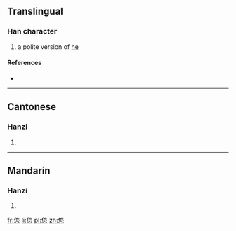 ==Translingual==

===Han character===
{{Han char|rn=61|rad=心|as=05|sn=9|four=24332|canj=ODP|ids=⿱他心}}

# a polite version of [[he]]

====References====
* {{Han ref|kx=0383.111|dkj=10512|hdz=42281.030|uh=6039|ud=24633|bh=CEC0|bd=52928}}

----

==Cantonese==

===Hanzi===
{{yue-hanzi|jyut=[[taa1]]|y=ta1}}

# {{defn|lang=yue|sort=心05}}

----

==Mandarin==

===Hanzi===
{{cmn-hanzi|pin=[[tān]] ([[tan1]])|wg=t'an<sup>1</sup>}}

# {{defn|lang=cmn|sort=心05}}

[[fr:怹]]
[[li:怹]]
[[pl:怹]]
[[zh:怹]]